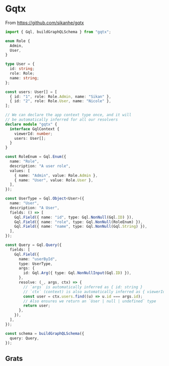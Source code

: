 
# Gqtx

From https://github.com/sikanhe/gqtx

```typescript
import { Gql, buildGraphQLSchema } from "gqtx";

enum Role {
  Admin,
  User,
}

type User = {
  id: string;
  role: Role;
  name: string;
};

const users: User[] = [
  { id: "1", role: Role.Admin, name: "Sikan" },
  { id: "2", role: Role.User, name: "Nicole" },
];

// We can declare the app context type once, and it will
// be automatically inferred for all our resolvers
declare module "gqtx" {
  interface GqlContext {
    viewerId: number;
    users: User[];
  }
}

const RoleEnum = Gql.Enum({
  name: "Role",
  description: "A user role",
  values: [
    { name: "Admin", value: Role.Admin },
    { name: "User", value: Role.User },
  ],
});

const UserType = Gql.Object<User>({
  name: "User",
  description: "A User",
  fields: () => [
    Gql.Field({ name: "id", type: Gql.NonNull(Gql.ID) }),
    Gql.Field({ name: "role", type: Gql.NonNull(RoleEnum) }),
    Gql.Field({ name: "name", type: Gql.NonNull(Gql.String) }),
  ],
});

const Query = Gql.Query({
  fields: [
    Gql.Field({
      name: "userById",
      type: UserType,
      args: {
        id: Gql.Arg({ type: Gql.NonNullInput(Gql.ID) }),
      },
      resolve: (_, args, ctx) => {
        // `args` is automatically inferred as { id: string }
        // `ctx` (context) is also automatically inferred as { viewerId: number, users: User[] }
        const user = ctx.users.find((u) => u.id === args.id);
        // Also ensures we return an `User | null | undefined` type
        return user;
      },
    }),
  ],
});

const schema = buildGraphQLSchema({
  query: Query,
});
```

## Grats

<GratsCode out={Example} mode="ts" />
